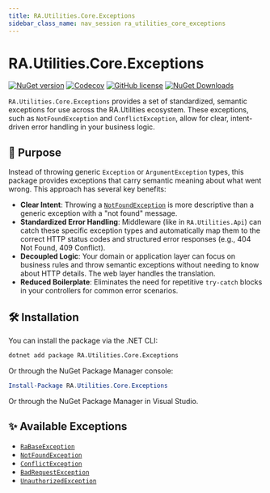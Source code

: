 ```yaml
---
title: RA.Utilities.Core.Exceptions
sidebar_class_name: nav_session ra_utilities_core_exceptions
---
```



<p align="center">
<LogoSvg width={'12rem'} height={'12rem'} />
</p>

# RA.Utilities.Core.Exceptions

[![NuGet version](https://img.shields.io/nuget/v/RA.Utilities.Core.Exceptions?logo=nuget&label=NuGet)](https://www.nuget.org/packages/RA.Utilities.Core.Exceptions/)
[![Codecov](https://codecov.io/github/RedonAlla/RA.Utilities/graph/badge.svg)](https://codecov.io/github/RedonAlla/RA.Utilities)
[![GitHub license](https://img.shields.io/github/license/RedonAlla/RA.Utilities)](https://github.com/RedonAlla/RA.Utilities/blob/main/LICENSE)
[![NuGet Downloads](https://img.shields.io/nuget/dt/RA.Utilities.Core.Exceptions.svg)](https://www.nuget.org/packages/RA.Utilities.Core.Exceptions/)

`RA.Utilities.Core.Exceptions` provides a set of standardized, semantic exceptions for use across the RA.Utilities ecosystem. These exceptions, such as `NotFoundException` and `ConflictException`, allow for clear, intent-driven error handling in your business logic.

## 🎯 Purpose

Instead of throwing generic `Exception` or `ArgumentException` types, this package provides exceptions that carry semantic meaning about what went wrong. This approach has several key benefits:

- **Clear Intent**: Throwing a [`NotFoundException`](./NotFoundException.md) is more descriptive than a generic exception with a "not found" message.
- **Standardized Error Handling**: Middleware (like in `RA.Utilities.Api`) can catch these specific exception types and automatically map them to the correct HTTP status codes and structured error responses (e.g., 404 Not Found, 409 Conflict).
- **Decoupled Logic**: Your domain or application layer can focus on business rules and throw semantic exceptions without needing to know about HTTP details. The web layer handles the translation.
- **Reduced Boilerplate**: Eliminates the need for repetitive `try-catch` blocks in your controllers for common error scenarios.

## 🛠️ Installation

You can install the package via the .NET CLI:

```bash
dotnet add package RA.Utilities.Core.Exceptions
```

Or through the NuGet Package Manager console:

```powershell
Install-Package RA.Utilities.Core.Exceptions
```

Or through the NuGet Package Manager in Visual Studio.

## ✨ Available Exceptions
* [`RaBaseException`](./RaBaseException.md)
* [`NotFoundException`](./NotFoundException.md)
* [`ConflictException`](./ConflictException.md)
* [`BadRequestException`](./BadRequestException)
* [`UnauthorizedException`](./UnauthorizedException)